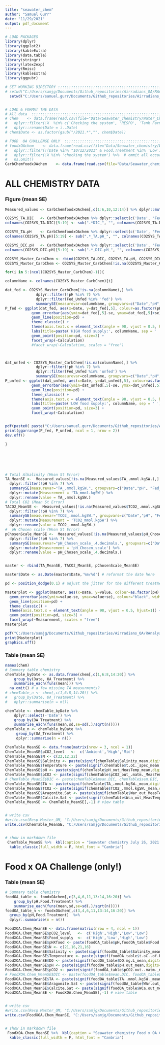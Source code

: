 ```yaml
---
title: "seawater_chem"
author: "Samuel Gurr"
date: "11/29/2021"
output: pdf_document
---
```


```r

# LOAD PACKAGES
library(dplyr)
library(ggplot2)
library(kableExtra)
library(data.table)
library(stringr)
library(latex2exp)
library(Rmisc)
library(kableExtra)
library(ggpubr)

# SET WORKING DIRECTORY :::::::::::::::::::::::::::::::::::::::::::::::::::::::::::::::::::::::::::::::::::::::::::::::::::::::::::::::::::::::::::::::::::::::::::::::::::::::::::::::::::::::::
# setwd("C:/Users/samjg/Documents/Github_repositories/Airradians_OA/RAnalysis") # personal computer
  setwd("C:/Users/samuel.gurr/Documents/Github_repositories/Airradians_OA-foodsupply/RAnalysis") # Work computer


# LOAD & FORMAT THE DATA 
# All data  ::::::::::::::::::::::::::::::::::::::::::::::::::::::::::::::::::::::::::::::::::::::::::::::::::::::::::::::::::::::::::::::::::::::::::::::::::::::::
# chem    <- data.frame(read.csv(file="Data/Seawater_chemistry/Water_Chemistry_Scallops_2021.csv", header=T)) %>%  
#   dplyr::filter(!X  %in% c('Checking the system', 'RESPO', 'Tank Farm', 'Blue bucket check')) %>%  # ommit all occurances of 'checks' of the system
#   dplyr::rename(Date = ï..Date)
# chem$Date <- as.factor(gsub("/2021.*","", chem$Date))

# FOOD  OA CHALLENGE ONLY  ::::::::::::::::::::::::::::::::::::::::::::::::::::::::::::::::::::::::::::::::::::::::::::::::::::::::::::::::::::::::::::::::::::::::::::::::::::::::
# foodxOAchem    <- data.frame(read.csv(file="Data/Seawater_chemistry/Water_Chemistry_FoodxOA_Challenge.csv", header=T))[,c(1:20)] %>%  
#   dplyr::filter(!(Date %in% "10/12/2021" & Food.Treatment %in% 'Low')) %>% # omit 10/12/2021 measurements for the 'Low' Food treatment (check notebook, I think CO2 turned off overnight?) 
#   dplyr::filter(!X %in% 'checking the system') %>%  # ommit all occurances of 'checks' of the system
#   na.omit()
CarbChemfoodxOAchem    <- data.frame(read.csv(file="Data/Seawater_chemistry/MasterTable_FoodxOA.csv", header=T))

```

# ALL CHEMISTRY DATA  

### Figure (mean SE)
```r
Measured_values <- CarbChemfoodxOAchem[,c(1:6,10,12:14)] %>% dplyr::mutate(Calculation = 'Measured_values')

CO2SYS_TA.DIC   <- CarbChemfoodxOAchem %>% dplyr::select(c('Date', 'Fed_Unfed', 'pH', 'OA.pCO2.treat.', (contains("CO2SYS_TA.DIC")))) %>% dplyr::mutate(Calculation = 'TA.DIC')
colnames(CO2SYS_TA.DIC)[5:19] <- sub(".*DIC_", "", colnames(CO2SYS_TA.DIC)[5:19])

CO2SYS_TA.pH    <- CarbChemfoodxOAchem %>% dplyr::select(c('Date', 'Fed_Unfed', 'pH', 'OA.pCO2.treat.', (contains("CO2SYS_TA.pH"))))  %>% dplyr::mutate(Calculation = 'TA.pH')
colnames(CO2SYS_TA.pH)[5:19] <- sub(".*_TA.pH_", "", colnames(CO2SYS_TA.pH)[5:19])

CO2SYS_DIC.pH   <- CarbChemfoodxOAchem %>% dplyr::select(c('Date', 'Fed_Unfed', 'pH', 'OA.pCO2.treat.', (contains("CO2SYS_DIC.pH")))) %>% dplyr::mutate(Calculation = 'DIC.pH')
colnames(CO2SYS_DIC.pH)[5:19] <- sub(".*_DIC.pH_", "", colnames(CO2SYS_DIC.pH)[5:19])

CO2SYS_Master_CarbChem <- rbind(CO2SYS_TA.DIC, CO2SYS_TA.pH, CO2SYS_DIC.pH)
CO2SYS_Master_CarbChem <- CO2SYS_Master_CarbChem[!is.na(CO2SYS_Master_CarbChem$pH),] 

for(i in 5:(ncol(CO2SYS_Master_CarbChem)-1)){

columnName <- colnames(CO2SYS_Master_CarbChem)[i]

dat_fed <- CO2SYS_Master_CarbChem[!is.na(columnName),] %>% 
              dplyr::filter(!pH %in% 7) %>% 
              dplyr::filter(Fed_Unfed %in% 'fed') %>% 
              summarySE(measurevar=columnName, groupvars=c("Date","pH", "Calculation"))
P_fed <- ggplot(dat_fed, aes(x=Date, y=dat_fed[,5], colour=as.factor(pH), group=as.factor(pH))) + 
            geom_errorbar(aes(ymin=dat_fed[,5]-se, ymax=dat_fed[,5]+se), colour="black", width=.1, position=pd) +
            geom_line(position=pd) +
            theme_classic() +
            theme(axis.text.x = element_text(angle = 90, vjust = 0.5, hjust=1)) +
            labs(title=paste('HIGH food supply:', columnName, sep = ' '), y = columnName) +
            geom_point(position=pd, size=3) +
            facet_wrap(~Calculation)
            #facet_wrap(~Calculation, scales = "free")



dat_unfed <- CO2SYS_Master_CarbChem[!is.na(columnName),] %>% 
              dplyr::filter(!pH %in% 7) %>% 
              dplyr::filter(Fed_Unfed %in% 'unfed') %>% 
              summarySE(measurevar=columnName, groupvars=c("Date","pH", "Calculation"))
P_unfed <- ggplot(dat_unfed, aes(x=Date, y=dat_unfed[,5], colour=as.factor(pH), group=as.factor(pH))) + 
            geom_errorbar(aes(ymin=dat_unfed[,5]-se, ymax=dat_unfed[,5]+se), colour="black", width=.1, position=pd) +
            geom_line(position=pd) +
            theme_classic() +
            theme(axis.text.x = element_text(angle = 90, vjust = 0.5, hjust=1)) +
            labs(title=paste('LOW food supply:', columnName, sep = ' '), y = columnName) +
            geom_point(position=pd, size=3) +
            facet_wrap(~Calculation)


pdf(paste0( paste("C:/Users/samuel.gurr/Documents/Github_repositories/Airradians_OA-foodsupply/RAnalysis/Output/Water_Chemistry/plots/", columnName, ".pdf", sep = '')), width = 8, height = 10 )
print(ggarrange(P_fed, P_unfed, ncol = 1, nrow = 2))
dev.off()

}






# Total Alkalinity (Mean St Error)
TA_MeanSE <-  Measured_values[!is.na(Measured_values$TA_.mmol.kgSW.),] %>% 
  dplyr::filter(!pH %in% 7) %>% 
  summarySE(measurevar="TA_.mmol.kgSW.", groupvars=c("Date","pH", "Fed_Unfed")) %>% 
  dplyr::mutate(Measurement = 'TA_mmol.kgSW') %>% 
  dplyr::rename(value = TA_.mmol.kgSW.)
# Total CO2 (Mean St Error)
TACO2_MeanSE <-  Measured_values[!is.na(Measured_values$TCO2_.mmol.kgSW.),] %>% 
  dplyr::filter(!pH %in% 7) %>% 
  summarySE(measurevar="TCO2_.mmol.kgSW.", groupvars=c("Date","pH", "Fed_Unfed")) %>% 
  dplyr::mutate(Measurement = 'TCO2_mmol.kgSW') %>% 
  dplyr::rename(value = TCO2_.mmol.kgSW.)
#  pH Chosen scale (Mean St Error)
pChosenScale_MeanSE <-  Measured_values[!is.na(Measured_values$pH_Chosen_scale_.4.decimals.),] %>% 
  dplyr::filter(!pH %in% 7) %>% 
  summarySE(measurevar="pH_Chosen_scale_.4.decimals.", groupvars=c("Date","pH", "Fed_Unfed")) %>% 
  dplyr::mutate(Measurement = 'pH_Chosen_scale') %>% 
  dplyr::rename(value = pH_Chosen_scale_.4.decimals.)


master <- rbind(TA_MeanSE, TACO2_MeanSE, pChosenScale_MeanSE)

master$Date <- as.Date(master$Date,'%m/%d') # reformat the date here

pd <- position_dodge(0.1) # adjust the jitter for the different treatments   

Masterplot <- ggplot(master, aes(x=Date, y=value, colour=as.factor(pH), group=as.factor(pH))) + 
  geom_errorbar(aes(ymin=value-se, ymax=value+se), colour="black", width=.1, position=pd) +
  geom_line(position=pd) +
  theme_classic() +
  theme(axis.text.x = element_text(angle = 90, vjust = 0.5, hjust=1)) +
  geom_point(position=pd, size=3) +
  facet_wrap(~Measurement, scales = "free")
Masterplot

pdf("C:/Users/samjg/Documents/Github_repositories/Airradians_OA/RAnalysis/Output/Water_Chemistry/CarbChem_MeanSE_Timeseries.pdf", width=12, height=8)
print(Masterplot)
graphics.off()
```

### Table (mean SE)
```r
names(chem)
# Summary table chemistry
chemTable_byDate <- as.data.frame(chem[,c(1,6:8,14:20)] %>% 
    group_by(Date, OA_Treatment) %>%
    summarise_each(funs(mean))) %>% 
  na.omit() # a few missing TA measurments?
# chemTable_n <- chem[,c(1,6:8,14:20)] %>% 
#   group_by(Date, OA_Treatment) %>%
#   dplyr::summarise(n = n())

chemTable <- chemTable_byDate %>% 
    dplyr::select(-'Date') %>% 
    group_by(OA_Treatment) %>%
    summarise_each(funs(mean,sd,se=sd(.)/sqrt(n())))
chemTable_n <- chemTable_byDate %>% 
     group_by(OA_Treatment) %>%
     dplyr::summarise(n = n())

ChemTable_MeanSE <- data.frame(matrix(nrow = 3, ncol = 1))
ChemTable_MeanSE$pCO2_level   <-  c('Ambient','High','Mid')
ChemTable_MeanSE$N <- c(22,12,22)
ChemTable_MeanSE$Salinity <- paste(signif(chemTable$Salinity_mean,digits=3), signif(chemTable$Salinity_se,digits=3), sep="± ")
ChemTable_MeanSE$Temperature <- paste(signif(chemTable$t.oC._spec_mean,digits=3), signif(chemTable$t.oC._spec_se,digits=3), sep=" ± ")
ChemTable_MeanSE$pH <- paste(signif(chemTable$pH_out_MeasTemp_mean,digits=3), signif(chemTable$pH_out_MeasTemp_se,digits=3), sep=" ± ")
ChemTable_MeanSE$pCO2 <- paste(signif(chemTable$pCO2_out_.matm._MeasTemp_mean,digits=3), signif(chemTable$pCO2_out_.matm._MeasTemp_se,digits=3), sep=" ± ")
# ChemTable_MeanSE$DIC <- paste(chemTable$mean.DIC, chemTable$sem.DIC, sep=" Â± ")
ChemTable_MeanSE$TA <- paste(signif(chemTable$TA_.mmol.kgSW._mean,digits=3), signif(chemTable$TA_.mmol.kgSW._se,digits=3), sep=" ± ")
ChemTable_MeanSE$TCO2 <- paste(signif(chemTable$TCO2_.mmol.kgSW._mean,digits=3), signif(chemTable$TCO2_.mmol.kgSW._se,digits=3), sep=" ± ")
ChemTable_MeanSE$Aragonite.Sat <- paste(signif(chemTable$War_out_MeasTemp_mean,digits=3), signif(chemTable$War_out_MeasTemp_se,digits=3), sep=" ± ")
ChemTable_MeanSE$Calcite.Sat <- paste(signif(chemTable$Wca_out_MeasTemp_mean,digits=3), signif(chemTable$Wca_out_MeasTemp_se,digits=3), sep=" ± ")
ChemTable_MeanSE <- ChemTable_MeanSE[,-1] # view table


# write csv
#write.csv(Resp.Master_OM, "C:/Users/samjg/Documents/Github_repositories/Airradians_OA/RAnalysis/Output/Respiration/Calculated_Resp_Master.csv")
write.csv(ChemTable_MeanSE, "C:/Users/samjg/Documents/Github_repositories/Airradians_OA/RAnalysis/Output/Water_Chemistry/All_CarbChem_MeanSE.csv")


# show in markdown file
 ChemTable_MeanSE %>%  kbl(caption = "Seawater chemistry July 26, 2021 - Nov 23, 2021") %>%
  kable_classic(full_width = F, html_font = "Cambria")
```

# Food x OA Challenge (only!)

### Table (mean SE)


```r
# Summary table chemistry
foodOA_table <- foodxOAchem[,c(3,4,6,11,13:14,16:20)] %>% 
    group_by(pH,Food.Treatment) %>%
    summarise_each(funs(mean,sd,se=sd(.)/sqrt(n())))
foodOA_table_n <- foodxOAchem[,c(3,4,6,11,13:14,16:20)] %>% 
  group_by(pH,Food.Treatment)  %>% 
  dplyr::summarise(n = n())

FoodXOA.Chem_MeanSE <- data.frame(matrix(nrow = 4, ncol = 1))
FoodXOA.Chem_MeanSE$pCO2_level   <-  c('High','High','Low','Low')
FoodXOA.Chem_MeanSE$Food_supply  <-  c('High','Low','High','Low')
FoodXOA.Chem_MeanSE$pHXfood <- paste(foodOA_table$pH,foodOA_table$Food.Treatment, sep = '*')
FoodXOA.Chem_MeanSE$N <- c(21,16,21,16)
FoodXOA.Chem_MeanSE$Salinity <- paste(signif(foodOA_table$Salinity_mean,digits=3), signif(foodOA_table$Salinity_se,digits=3), sep="± ")
FoodXOA.Chem_MeanSE$Temperature <- paste(signif(foodOA_table$t.oC..of.bucket_mean,digits=3), signif(foodOA_table$t.oC..of.bucket_se,digits=3), sep=" ± ")
FoodXOA.Chem_MeanSE$DO <- paste(signif(foodOA_table$DO.mg.L_mean,digits=3), signif(foodOA_table$DO.mg.L_se,digits=3), sep=" ± ")
FoodXOA.Chem_MeanSE$pH <- paste(signif(foodOA_table$pH.out_mean,digits=3), signif(foodOA_table$pH.out_se,digits=3), sep=" ± ")
FoodXOA.Chem_MeanSE$pCO2 <- paste(signif(foodOA_table$pCO2.out..matm._mean,digits=3), signif(foodOA_table$pCO2.out..matm._se,digits=3), sep=" ± ")
# FoodXOA.Chem_MeanSE$DIC <- paste(foodOA_table$mean.DIC, foodOA_table$sem.DIC, sep=" Â± ")
FoodXOA.Chem_MeanSE$TA <- paste(signif(foodOA_table$TA..mmol.kgSW._mean,digits=3), signif(foodOA_table$TA..mmol.kgSW._se,digits=3), sep=" ± ")
FoodXOA.Chem_MeanSE$Aragonite.Sat <- paste(signif(foodOA_table$WAr.out_mean,digits=3), signif(foodOA_table$WAr.out_se,digits=3), sep=" ± ")
FoodXOA.Chem_MeanSE$Calcite.Sat <- paste(signif(foodOA_table$WCa.out_mean,digits=3), signif(foodOA_table$WCa.out_se,digits=3), sep=" ± ")
FoodXOA.Chem_MeanSE <- FoodXOA.Chem_MeanSE[,-1] # view table


# write csv
#write.csv(Resp.Master_OM, "C:/Users/samjg/Documents/Github_repositories/Airradians_OA/RAnalysis/Output/Respiration/Calculated_Resp_Master.csv")
write.csv(FoodXOA.Chem_MeanSE, "C:/Users/samjg/Documents/Github_repositories/Airradians_OA/RAnalysis/Output/Water_Chemistry/FoodxOAChallenge_CarbChem_MeanSE.csv")


# show in markdown file
 FoodXOA.Chem_MeanSE %>%  kbl(caption = "Seawater chemistry Food x OA Challenge (only)") %>%
  kable_classic(full_width = F, html_font = "Cambria")
 
```
